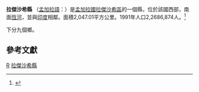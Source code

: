 {{Infobox Bangladesh district
| name                    = 拉傑沙希縣
| native_name             = রাজশাহী জেলা
| image_skyline           = Ruins at puthia.jpg
| image_alt               = 
| image_caption           = Ruins at Puthia, Rajshahi
| image_map               =Bangladesh Rajshahi District.png
| nickname                = 
| motto                   = 
| pushpin_label_position  = right
| latd  = 24.40|latm  = |lats  = |latNS  = 
| longd = 88.50|longm = |longs = |longEW = 
| coordinates_type        = 
| coordinates_display     = inline,title
| coordinates_footnotes   = 
| division_name           = [[拉傑沙希專區|拉傑沙希專區]]
| established_title       = 
| established_date        = 
| seat_type               = 
| seat                    = 
| leader_party            = 
| leader_title            = 
| leader_name             = 
| leader_title1           = 
| leader_name1            = 
| area_footnotes          = 
| area_total_km2          = 2407.01
| area_metro_km2          = 
| area_note               = 
| elevation_footnotes     = 
| elevation_m             = 
| population_footnotes    = 
| population_total        = 2262483
| population_as_of        = 1991
| population_rank         = 
| population_demonym      = 
| population_note         = 
| literacy_rate           = 30.61%
| postal_code             = 
| coast_km                = 
| maplink                 = 
| website                 = [http://banglapedia.search.com.bd/HT/R_0079.htm Banglapedia Article]
| footnotes               = 
}}
'''拉傑沙希縣''' （[[孟加拉語|孟加拉語]]：{{lang|bn|রাজশাহী জেলা}}）是[[孟加拉國|孟加拉國]][[拉傑沙希區|拉傑沙希區]]的一個縣，位於該國西部，南面[[恆河|恆河]]，並與[[印度|印度]]相鄰。面積2,047.01平方公里。1991年人口2,2686,874人。<ref>{{cite web|url=http://www.bbs.gov.bd/dataindex/census/ce_uzila.pdf |title=Area, Population and Literacy Rate by Upazila/Thana-2001 |publisher=孟加拉國統計局 |accessyear= |format=PDF |deadurl=yes |archiveurl=https://web.archive.org/web/20070704141110/http://www.bbs.gov.bd/dataindex/census/ce_uzila.pdf |archivedate=2007-07-04 }}</ref>

下分九個鄉。

== 參考文獻 ==
{{reflist}}

{{孟加拉行政區劃}}
{{拉傑沙希縣行政區劃}}
[[Category:拉杰沙希专区县份|R]]
[[Category:拉傑沙希縣|]]